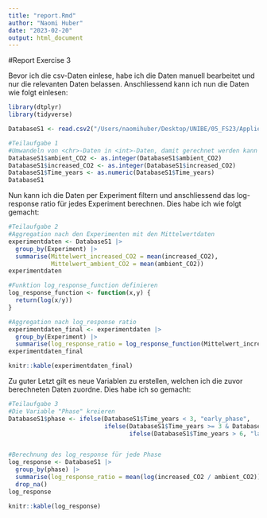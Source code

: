 ```yaml
---
title: "report.Rmd"
author: "Naomi Huber"
date: "2023-02-20"
output: html_document
---
```


#Report Exercise 3

Bevor ich die csv-Daten einlese, habe ich die Daten manuell bearbeitet und nur die relevanten Daten belassen. Anschliessend kann ich nun die Daten wie folgt einlesen:

```r
library(dtplyr)
library(tidyverse)

DatabaseS1 <- read.csv2("/Users/naomihuber/Desktop/UNIBE/05_FS23/Applied Geodata Science/agds_report_naomihuber/Datasets/Report Exercises 3.csv")

#Teilaufgabe 1
#Umwandeln von <chr>-Daten in <int>-Daten, damit gerechnet werden kann
DatabaseS1$ambient_CO2 <- as.integer(DatabaseS1$ambient_CO2)
DatabaseS1$increased_CO2 <- as.integer(DatabaseS1$increased_CO2)
DatabaseS1$Time_years <- as.numeric(DatabaseS1$Time_years)
DatabaseS1
```

Nun kann ich die Daten per Experiment filtern und anschliessend das log-response ratio für jedes Experiment berechnen. Dies habe ich wie folgt gemacht:

```r
#Teilaufgabe 2
#Aggregation nach den Experimenten mit den Mittelwertdaten
experimentdaten <- DatabaseS1 |>
  group_by(Experiment) |>
  summarise(Mittelwert_increased_CO2 = mean(increased_CO2),
            Mittelwert_ambient_CO2 = mean(ambient_CO2))
experimentdaten

#Funktion log_response_function definieren
log_response_function <- function(x,y) {
  return(log(x/y))
}

#Aggregation nach log_response ratio
experimentdaten_final <- experimentdaten |>
  group_by(Experiment) |>
  summarise(log_response_ratio = log_response_function(Mittelwert_increased_CO2, Mittelwert_ambient_CO2))
experimentdaten_final

knitr::kable(experimentdaten_final)
```


Zu guter Letzt gilt es neue Variablen zu erstellen, welchen ich die zuvor berechneten Daten zuordne. Dies habe ich so gemacht:

```r
#Teilaufgabe 3
#Die Variable "Phase" kreieren
DatabaseS1$phase <- ifelse(DatabaseS1$Time_years < 3, "early_phase",
                           ifelse(DatabaseS1$Time_years >= 3 & DatabaseS1$Time_years <= 6, "mid_phase",
                                  ifelse(DatabaseS1$Time_years > 6, "late_phase", NA)))


#Berechnung des log_response für jede Phase
log_response <- DatabaseS1 |>
  group_by(phase) |>
  summarise(log_response_ratio = mean(log(increased_CO2 / ambient_CO2))) |>
  drop_na()
log_response

knitr::kable(log_response)
```

